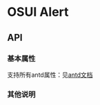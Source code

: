 
<Meta title="设计文档/Tabs 标签页" />

# OSUI Alert

## API

### 基本属性

支持所有antd属性：见[antd文档](https://ant.design/components/menu-cn/)

### 其他说明

<Canvas>
  <Story name="Demo" story={stories.Demo} />
</Canvas>
